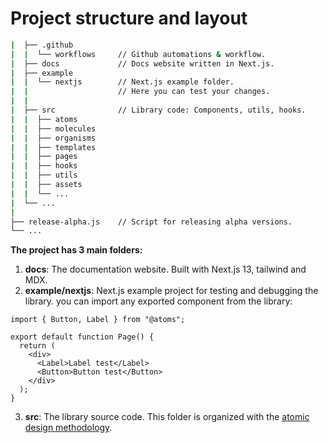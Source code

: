 # Project structure and layout

```bash title="Project root folder"
|  ├── .github
|  |  └── workflows     // Github automations & workflow.
|  ├── docs             // Docs website written in Next.js.
|  ├── example
|  |  └── nextjs        // Next.js example folder.
|  |                    // Here you can test your changes.
|  |
|  ├── src              // Library code: Components, utils, hooks.
|  |  ├── atoms
|  |  ├── molecules
|  |  ├── organisms
|  |  ├── templates
|  |  ├── pages
|  |  ├── hooks
|  |  ├── utils
|  |  ├── assets
|  |  └── ...
|  └── ...
|
├── release-alpha.js    // Script for releasing alpha versions.
└── ...
```

**The project has 3 main folders:**

1. **docs**: The documentation website. Built with Next.js 13, tailwind and MDX.
2. **example/nextjs**: Next.js example project for testing and debugging the library. you can import any exported component from the library:

```tsx title="example/nextjs/app/page.tsx"
import { Button, Label } from "@atoms";

export default function Page() {
  return (
    <div>
      <Label>Label test</Label>
      <Button>Button test</Button>
    </div>
  );
}
```

3. **src**: The library source code. This folder is organized with the [atomic design methodology](https://atomicdesign.bradfrost.com/).
